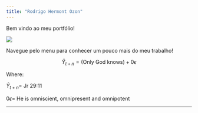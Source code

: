 ```yaml
---
title: "Rodrigo Hermont Ozon"
---
```


Bem vindo ao meu portfólio!

![](C:\Users\rodri\Desktop\Novo site\Novo site\image\me.jpg)


Navegue pelo menu para conhecer um pouco mais do meu trabalho!


$$
\widehat{Y}_{t+n}=(\mbox{Only God knows})+0\epsilon
$$

Where:

$\widehat{Y}_{t+n}=$ Jr 29:11

$0\epsilon=$ He is omniscient, omnipresent and omnipotent


***